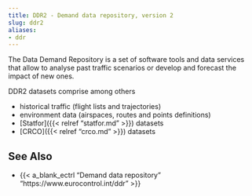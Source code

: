 ```yaml
---
title: DDR2 - Demand data repository, version 2
slug: ddr2
aliases:
- ddr
---
```


The Data Demand Repository is a set of software tools and data services that
allow to analyse past traffic scenarios or develop and forecast the impact of new
ones.

DDR2 datasets comprise among others

* historical traffic (flight lists and trajectories)
* environment data (airspaces, routes and points definitions)
* [Statfor]({{< relref "statfor.md" >}}) datasets
* [CRCO]({{< relref "crco.md" >}}) datasets



## See Also

* {{< a_blank_ectrl "Demand data repository" "https://www.eurocontrol.int/ddr" >}}
